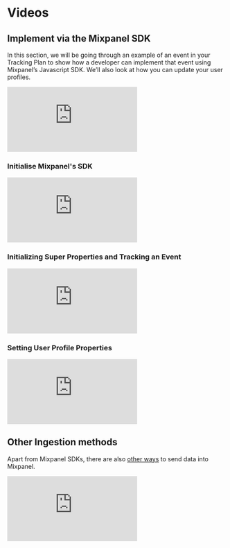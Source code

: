 # Videos

## Implement via the Mixpanel SDK

In this section, we will be going through an example of an event in your Tracking Plan to show how a developer can implement that event using Mixpanel’s Javascript SDK. We’ll also look at how you can update your user profiles.

<p style={{ position: 'relative', paddingBottom: '56.25%', height: 0, overflow: 'hidden' }}>
  <iframe src="https://www.loom.com/embed/659097217a0c41d189b67f47356d3831" frameBorder="0" style={{ position: 'absolute', top: 0, left: 0, width: '100%', height: '100%' }} allowFullScreen></iframe>
</p>

### Initialise Mixpanel's SDK
<p style={{ position: 'relative', paddingBottom: '56.25%', height: 0, overflow: 'hidden' }}>
  <iframe src="https://www.loom.com/embed/e3df729308114aa4bbf14ee74f37c0f8" frameBorder="0" style={{ position: 'absolute', top: 0, left: 0, width: '100%', height: '100%' }} allowFullScreen></iframe>
</p>

### Initializing Super Properties and Tracking an Event
<p style={{ position: 'relative', paddingBottom: '56.25%', height: 0, overflow: 'hidden' }}>
  <iframe src="https://www.loom.com/embed/d651d02c989542c390ba3df6739de941" frameBorder="0" style={{ position: 'absolute', top: 0, left: 0, width: '100%', height: '100%' }} allowFullScreen></iframe>
</p>

### Setting User Profile Properties
<p style={{ position: 'relative', paddingBottom: '56.25%', height: 0, overflow: 'hidden' }}>
  <iframe src="https://www.loom.com/embed/c382d447568d4cca9db2da8fefba1176" frameBorder="0" style={{ position: 'absolute', top: 0, left: 0, width: '100%', height: '100%' }} allowFullScreen></iframe>
</p>

## Other Ingestion methods

Apart from Mixpanel SDKs, there are also [other ways](/docs/getting-started/what-should-I-track#how-to-track) to send data into Mixpanel.

<p style={{ position: 'relative', paddingBottom: '56.25%', height: 0, overflow: 'hidden' }}>
  <iframe src="https://www.loom.com/embed/089c6b39964745c9b208fd81336bc0bc" frameBorder="0" style={{ position: 'absolute', top: 0, left: 0, width: '100%', height: '100%' }} allowFullScreen></iframe>
</p>

